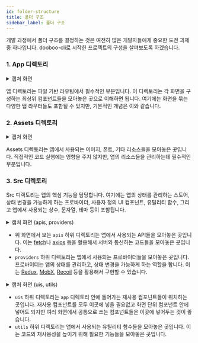 ```yaml
---
id: folder-structure
title: 폴더 구조
sidebar_label: 폴더 구조
---
```



<AdFitMobileBanner
  unit="DAN-YpcHf9p49U5ykXi8"
  className="adfit-top-mobile"
/>

개발 과정에서 폴더 구조를 결정하는 것은 여전히 많은 개발자들에게 중요한 도전 과제 중 하나입니다. dooboo-cli로 시작한 프로젝트의 구성을 살펴보도록 하겠습니다.

### 1. App 디렉토리

<details>
  <summary>캡처 화면</summary>
  <img src={ImgFolderApp} alt="img-folder-app" width={320}/>
</details>

앱 디렉토리는 파일 기반 라우팅에서 필수적인 부분입니다. 이 디렉토리는 각 화면을 구성하는 최상위 컴포넌트들을 모아놓은 곳으로 이해하면 됩니다. 여기에는 화면을 묶는 다양한 탭 라우터들도 포함될 수 있지만, 기본적인 개념은 이와 같습니다.

### 2. Assets 디렉토리

<details>
  <summary>캡처 화면</summary>
  <img src={ImgFolderAssets} alt="img-folder-assets" width={320}/>
</details>

Assets 디렉토리는 앱에서 사용되는 이미지, 폰트, 기타 리소스들을 모아놓은 곳입니다.
직접적인 코드 실행에는 영향을 주지 않지만, 앱의 리소스들을 관리하는데 필수적인 부분입니다.

### 3. Src 디렉토리
Src 디렉토리는 앱의 핵심 기능을 담당합니다. 여기에는 앱의 상태를 관리하는 스토어, 상태 변경을 가능하게 하는 프로바이더, 사용자 정의 UI 컴포넌트, 유틸리티 함수, 그리고 앱에서 사용되는 상수, 문자열, 테마 등이 포함됩니다.

<details>
  <summary>캡처 화면 (apis, providers)</summary>
  <img src={ImgFolderSrc1} alt="img-folder-src-1" width={320}/>
</details>

- 위 화면에서 보는 `apis` 하위 디렉토리는 앱에서 사용되는 API들을 모아놓은 곳입니다. 이는 [fetch](https://developer.mozilla.org/docs/Web/API/Fetch_API/Using_Fetch)나 [axios](https://axios-http.com/kr/docs/intro) 등을 활용해서 서버와 통신하는 코드들을 모아놓은 곳입니다.
- `providers` 하위 디렉토리는 앱에서 사용되는 프로바이더들을 모아놓은 곳입니다. 프로바이더는 앱의 상태를 관리하고, 상태 변경을 가능하게 하는 역할을 합니다. 이는 [Redux](https://redux.js.org), [MobX](https://mobx.js.org/README.html), [Recoil](https://recoiljs.org) 등을 활용해서 구현할 수 있습니다.

<details>
  <summary>캡처 화면 (uis, utils)</summary>
  <img src={ImgFolderSrc2} alt="img-folder-src-1" width={320}/>
</details>

- `uis` 하위 디렉토리는 `app` 디렉토리 안에 들어가는 재사용 컴포넌트들이 위치하는 곳입니다.
   재사용 컴포넌트를 모두 이곳에 넣을 필요없고 화면 단위 컴포넌트 안에 넣어도 되지만 여러 화면에서 공통으로 쓰는 컴포넌트들은 이곳에 넣어두는 것이 좋습니다.
- `utils` 하위 디렉토리는 앱에서 사용되는 유틸리티 함수들을 모아놓은 곳입니다. 이는 코드의 재사용성을 높이기 위해 필요한 기능들을 모아놓은 곳입니다.

<AdFitMobileBanner
  unit="DAN-weLLBNA8C31gpo1t"
  className="adfit-bottom-mobile"
/>
